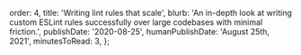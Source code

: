   order: 4,
  title: 'Writing lint rules that scale',
  blurb:
    'An in-depth look at writing custom ESLint rules successfully over large codebases with minimal friction.',
  publishDate: '2020-08-25',
  humanPublishDate: 'August 25th, 2021',
  minutesToRead: 3,
};
